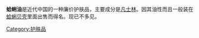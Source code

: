 {{expand|time=2017-03-31T09:09:11+00:00}}
{{unreferenced|time=2017-03-31T09:09:11+00:00}}
'''蛤蜊油'''是近代中国的一种廉价护肤品，主要成分是[[凡士林|凡士林]]。因其油性而且一般装在[[蛤蜊|蛤蜊]][[双壳纲|贝壳]]里面出售而得名。现已不多见。

[[Category:护肤品|Category:护肤品]]